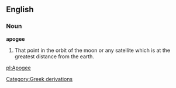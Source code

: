 ==English==

===Noun===

'''apogee'''

#That point in the orbit of the moon or any satellite which is at the greatest distance from the earth.

[[pl:Apogee]]
[[Category:Greek derivations]]